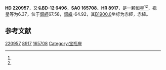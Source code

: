 {{Starbox begin
| name = HD 220957
}}
{{Starbox observe
| epoch = [[J2000.0|J2000.0]]
| constell = {{星座名待查}}<ref name=SIMBAD>{{cite web
 | url=http://simbad.u-strasbg.fr/simbad/sim-id?Ident=HR+8917
 | title=Pulsating variable Star
 | publisher=Centre de Données astronomiques de Strasbourg
 | work=SIMBAD
 | accessdate=2012-07-13
 | archive-date=2016-03-16
 | archive-url=https://web.archive.org/web/20160316122408/http://simbad.u-strasbg.fr/simbad/sim-id?Ident=HR+8917
 | dead-url=no
 }}</ref><ref name=DATA>{{cite web
 | url=http://vizier.u-strasbg.fr/viz-bin/VizieR-5?-out.add=.&-source=5050&-corr=PK=HR&-out.max=9999&HR=8917
 | title=VizieR Detailed Page
 | accessdate=2012-07-13
 | archive-date=2016-03-05
 | archive-url=https://web.archive.org/web/20160305004446/http://vizier.u-strasbg.fr/viz-bin/VizieR-5?-out.add=.&-source=5050&-corr=PK=HR&-out.max=9999&HR=8917
 | dead-url=no
 }}</ref>
| 星官 = 
| ra = {{RA|23|28|5.2}}<ref name=SIMBAD /><ref name=DATA />
| dec = {{DEC|-11|26|59}}<ref name=SIMBAD /><ref name=DATA />
| appmag_v = 6.37<ref name=SIMBAD /><ref name=DATA />
}}
{{Starbox character
| class = G0V<ref name=SIMBAD /><ref name=DATA />
| b-v = 0.9<ref name=SIMBAD /><ref name=DATA />
| u-b = 0.56<ref name=SIMBAD /><ref name=DATA />
| r-i = <ref name=SIMBAD /><ref name=DATA />
| variable = 
}}
{{Starbox astrometry
| radial_v = 0.56
| prop_mo_ra = -83
| parallax = 
| p_error = 
}}
{{Starbox catalog
| names =BD-12 6496，[[SAO星表|SAO]] 165708，[[HD星表|HD]] 220957，[[HR星表|HR]] 8917}}
{{Starbox reference |Simbad=HR+8917}}
{{Starbox end}}

'''HD 220957'''，又名'''BD-12 6496'''，'''SAO 165708'''、'''HR 8917'''，是一颗恒星<ref name=SIMBAD /><ref name=DATA />，视星等为6.37，位于[[銀道座標系|銀經]]67.58，[[銀道座標系|銀緯]]-64.92，其[[B1900.0|B1900.0]]坐标为赤經{{RA|23|22|52.9}}，赤緯{{DEC|-11|-64.92|59}}。

== 参考文献 ==
{{reflist}}

{{star-stub}}

[[Category:HD和HDE天體|220957]]
[[Category:HR天體|8917]]
[[Category:SAO天體|165708]]
[[Category:宝瓶座|Category:宝瓶座]]